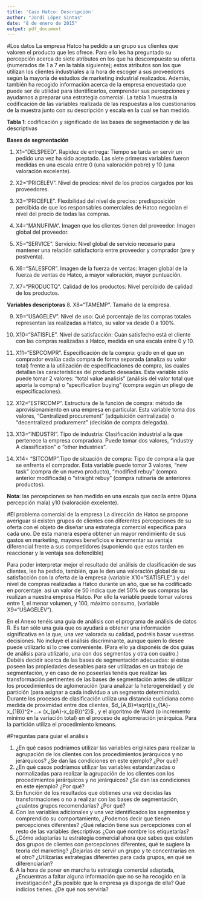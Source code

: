 ```yaml
---
title: 'Caso Hatco: Descripción'
author: "Jordi López Sintas"
date: "8 de enero de 2015"
output: pdf_document
---
```


#Los datos
La empresa Hatco ha pedido a un grupo sus clientes que valoren el producto que les ofrece. Para ello les ha preguntado su percepción acerca de siete atributos en los que ha descompuesto su oferta (numerados de 1 a 7 en la tabla siguiente); estos atributos son los que utilizan los clientes industriales a la hora de escoger a sus proveedores según la mayoría de estudios de marketing industrial realizados. Además, también ha recogido información acerca de la empresa encuestada que puede ser de utilidad para identificarlos, comprender sus percepciones y ayudarnos a preparar una estrategia comercial. La tabla 1 muestra la codificación de las variables  realizada de las respuestas a los cuestionarios de la muestra junto con su descripción y escala en la cual se han medido.

**Tabla 1**: codificación y significado de las bases de segmentación y de las  descriptivas

**Bases de segmentación**

1. X1="DELSPEED". Rapidez de entrega: Tiempo se tarda en servir un pedido una vez ha sido aceptado. Las siete primeras variables fueron medidas en una escala entre 0 (una valoración pobre) y 10 (una valoración excelente).

2. X2="PRICELEV". Nivel de precios: nivel de los precios cargados por los proveedores.

3. X3="PRICEFLE". Flexibilidad del nivel de precios: predisposición percibida de que los responsables comerciales de Hatco negocian el nivel del precio de todas las compras.

4. X4="MANUFIMA". Imagen que los clientes tienen del proveedor: Imagen global del proveedor.

5. X5="SERVICE". Servicio: Nivel global de servicio necesario para mantener una relación satisfactoria entre  proveedor y comprador (pre y postventa).

6. X6="SALESFOR". Imagen de la fuerza de ventas: Imagen global de la fuerza de ventas de Hatco, a mayor valoración, mayor puntuación.

7. X7="PRODUCTQ". Calidad de los productos: Nivel percibido de calidad de los productos.

**Variables descriptoras**
8. X8="TAMEMP". Tamaño de la empresa.

9. X9="USAGELEV". Nivel de uso: Qué porcentaje de las compras totales representan las realizadas a Hatco, su valor va desde 0 a 100%.

10. X10="SATISFLE". Nivel de satisfacción: Cuán satisfecho está el cliente con las compras realizadas a Hatco, medida en una escala entre 0 y 10.

11. X11="ESPCOMPR". Especificación de la compra: grado en el que un comprador evalúa cada compra de forma separada (analiza su valor total) frente a la utilización de especificaciones de compra, las cuales detallan las características del producto deseadas. Esta variable sólo puede tomar 2 valores: “total value analisis” (análisis del valor total que aporta la compra) o “specification buying” (compra según un pliego de especificaciones).

12. X12="ESTRCOMP". Estructura de la función de compra: método de aprovisionamiento en una empresa en particular. Esta variable toma dos valores, “Centralized procurement” (adquisición centralizada) o “decentralized produrement” (decisión de compra delegada).

13. X13="INDUSTRI". Tipo de industria: Clasificación industrial a la que pertenece la empresa compradora. Puede tomar dos valores, “industry A classification” o “other industries”.

14. X14= "SITCOMP".Tipo de situación de compra: Tipo de compra a la que se enfrenta el comprador. Esta variable puede tomar 3 valores, “new task” (compra de un nuevo producto), “modified rebuy” (compra anterior modificada) o  “straight rebuy” (compra rutinaria de anteriores productos).

**Nota**: las percepciones se han medido en una escala que oscila entre 0(una percepción mala) y10 (valoración excelente).

#El problema comercial de la empresa
La dirección de Hatco se propone averiguar si existen grupos de clientes con diferentes percepciones de su oferta con el objeto de diseñar una estrategia comercial específica para cada uno. De esta manera espera obtener un mayor rendimiento de sus gastos en marketing, mayores beneficios e incrementar su ventaja diferencial frente a sus competidores (suponiendo que estos tarden en reaccionar y la ventaja sea defendible)

Para poder interpretar mejor el resultado del análisis de clasificación de sus clientes, les ha pedido, también, que le den una valoración global de su satisfacción con la oferta de la empresa (variable X10="SATISFLE".) y del nivel de compras realizadas a Hatco durante un año, que se ha codificado en porcentaje: así un valor de 50 indica que del 50% de sus compras las realizan a nuestra empresa Hatco. Por ello la variable puede tomar valores entre 1, el menor volumen, y 100, máximo consumo, (variable X9="USAGELEV"). 

En el Anexo tenéis una guía de análisis con el programa de análisis de datos R. Es  tan sólo una guía que os ayudará a obtener una información significativa en la que, una vez valorada su calidad, podréis basar vuestras decisiones. No incluye el análisis discriminante, aunque quien lo desee puede utilizarlo si lo cree conveniente. (Para ello ya disponéis de dos guías de análisis para utilizarlo, una con dos segmentos y otra con cuatro.) Debéis decidir acerca de las bases de segmentación adecuadas: si éstas poseen las propiedades deseables para ser utilizadas en un trabajo de segmentación, y en caso de no poseerlas tenéis que realizar las transformación pertinentes de las bases de segmentación antes de utilizar los procedimientos de aglomeración (para analizar la heterogeneidad) y de partición (para asignar a cada individuo a un segmento determinado). Durante los procesos de clasificación utiliza una distancia euclidiana como medida de proximidad entre dos clientes, $d_{A,B}=\sqrt{(x_{1A}-x_{1B})^2+...+ (x_{pA}-x_{pB})^2}$ , y el algoritmo de Ward (o incremento mínimo en la variación total) en el proceso de aglomeración jerárquica. Para la partición utiliza el procedimiento kmeans.

#Preguntas para guiar el análisis

1.  ¿En qué casos podríamos utilizar las variables originales para realizar la agrupación  de los clientes con los procedimientos jerárquicos y no jerárquicos? ¿Se dan las condiciones en este ejemplo? ¿Por qué?
2.	¿En qué casos podríamos utilizar las variables estandarizadas o normalizadas para realizar la agrupación  de los clientes con los procedimientos jerárquicos y no jerárquicos? ¿Se dan las condiciones en este ejemplo? ¿Por qué?
3.	En función de los resultados que obtienes una vez decidas las transformaciones o no a realizar con las bases de segmentación, ¿cuántos grupos recomendarías? ¿Por qué?
4.	Con las variables adicionales y una vez identificados los segmentos y comprendido su comportamiento, ¿Podemos decir que tienen percepciones diferentes? ¿Qué relación tiene sus percepciones con el resto de las variables descriptivas ¿Con qué nombre los etiquetarías?
5.	¿Cómo adaptarías tu estrategia comercial ahora que sabes que existen dos grupos de clientes con percepciones diferentes, qué te sugiere la teoría del marketing? ¿Dejarías de servir un grupo y te concentrarías en el otro? ¿Utilizarías estrategias diferentes para cada grupos, en qué se diferenciarían?
6.	A la hora de poner en marcha tu estrategia comercial adaptada, ¿Encuentras a faltar alguna información que no se ha recogido en la investigación? ¿Es posible que la empresa ya disponga de ella? Qué indicios tienes. ¿De qué nos serviría?

    
